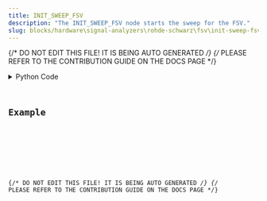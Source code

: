 ```yaml
---
title: INIT_SWEEP_FSV
description: "The INIT_SWEEP_FSV node starts the sweep for the FSV."
slug: blocks/hardware\signal-analyzers\rohde-schwarz\fsv\init-sweep-fsv
---
```


{/* DO NOT EDIT THIS FILE! IT IS BEING AUTO GENERATED */}
{/* PLEASE REFER TO THE CONTRIBUTION GUIDE ON THE DOCS PAGE */}


<PythonDocsDisplay docstring={docstring} />
<details>
<summary>Python Code</summary>



<Code code={pythonCode} lang="py" wrap theme="dracula" />

[Find this Flojoy Block on GitHub](https://github.com/flojoy-ai/blocks/blob/main/blocks/HARDWARE\SIGNAL_ANALYZERS\ROHDE_SCHWARZ\FSV\INIT_SWEEP_FSV/INIT_SWEEP_FSV.py)

</details>

## Example


<GetHelpWidget />


<AppDisplay app={app} blockName="INIT_SWEEP_FSV" client:visible />


<Example />

{/* DO NOT EDIT THIS FILE! IT IS BEING AUTO GENERATED */}
{/* PLEASE REFER TO THE CONTRIBUTION GUIDE ON THE DOCS PAGE */}
